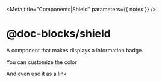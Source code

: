 


<Meta title="Components|Shield" parameters={{ notes }} />

# @doc-blocks/shield

A component that makes displays a information badge.

<Preview>
  <Story name="Version">
    <Shield label="version" message="1.0.0" />
  </Story>
</Preview>

You can customize the color

<Preview>
  <Story name="Accessibility">
    <Shield label="a11y" message="reduced-motion" color="#c9007a"/>
  </Story>
</Preview>

And even use it as a link

<Preview>
  <Story name="Url">
    <Shield label="search" message="google" url="https://google.com" />
  </Story>
</Preview>

